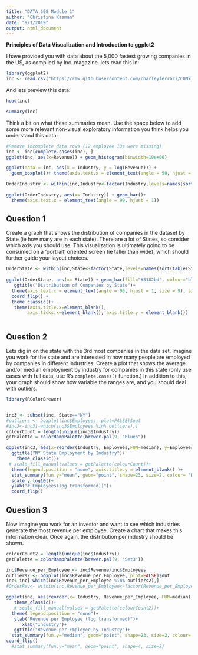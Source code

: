 ```yaml
---
title: "DATA 608 Module 1"
author: "Christina Kasman"
date: "9/1/2019"
output: html_document
---
```


**Principles of Data Visualization and Introduction to ggplot2**

I have provided you with data about the 5,000 fastest growing companies in the US, as compiled by Inc. magazine. lets read this in:

```r
library(ggplot2)
inc <- read.csv("https://raw.githubusercontent.com/charleyferrari/CUNY_DATA_608/master/module1/Data/inc5000_data.csv", header= TRUE)
```

And lets preview this data:

```r
head(inc)
```
```r
summary(inc)
```

Think a bit on what these summaries mean. Use the space below to add some more relevant non-visual exploratory information you think helps you understand this data:

```r
#Remove incomplete data rows (12 employee IDs were missing)
inc <- inc[complete.cases(inc), ]
ggplot(inc, aes(x=Revenue)) + geom_histogram(binwidth=10e+06)

```



```r
ggplot(data = inc, aes(x = Industry, y = log(Revenue))) +
  geom_boxplot()+ theme(axis.text.x = element_text(angle = 90, hjust = 1))
```

```r
OrderIndustry <- within(inc,Industry<-factor(Industry,levels=names(sort(table(Industry), decreasing=TRUE))))
                        
ggplot(OrderIndustry, aes(x= Industry)) + geom_bar()+
  theme(axis.text.x = element_text(angle = 90, hjust = 1))
```


## Question 1

Create a graph that shows the distribution of companies in the dataset by State (ie how many are in each state). There are a lot of States, so consider which axis you should use. This visualization is ultimately going to be consumed on a 'portrait' oriented screen (ie taller than wide), which should further guide your layout choices.

```r
OrderState <- within(inc,State<-factor(State,levels=names(sort(table(State), decreasing=FALSE))))
                        
ggplot(OrderState, aes(x= State)) + geom_bar(fill="#3182bd", colour="black", width = 0.5)+
   ggtitle("Distribution of Companies by State")+
  theme(axis.text.x = element_text(angle = 90, hjust = 1, size = 9), axis.text.y = element_text(size=3), plot.title = element_text(hjust = 0.6))+
  coord_flip() +
  theme_classic()+
   theme(axis.title.x=element_blank(),
        axis.ticks.x=element_blank(), axis.title.y = element_blank())
 

```





## Question 2

Lets dig in on the state with the 3rd most companies in the data set. Imagine you work for the state and are interested in how many people are employed by companies in different industries. Create a plot that shows the average and/or median employment by industry for companies in this state (only use cases with full data, use R's `complete.cases()` function.) In addition to this, your graph should show how variable the ranges are, and you should deal with outliers.

```r
library(RColorBrewer)


inc3 <- subset(inc, State=="NY")
#outliers <- boxplot(inc$Employees, plot=FALSE)$out
#inc3<-inc3[-which(inc3$Employees %in% outliers),]
colourCount = length(unique(inc3$Industry))
getPalette = colorRampPalette(brewer.pal(9, "Blues"))

ggplot(inc3, aes(x=reorder(Industry, Employees,FUN=median), y=Employees)) + geom_boxplot( outlier.size=.5, outlier.shape=1)+
  ggtitle("NY State Employment by Industry")+
    theme_classic()+
 # scale_fill_manual(values = getPalette(colourCount))+
  theme(legend.position = "none", axis.title.y = element_blank() )+
  stat_summary(fun.y="mean", geom="point", shape=23, size=2, colour= "Blue") +
  scale_y_log10()+
  ylab("# Employees(log transformed))")+
  coord_flip()
```






## Question 3

Now imagine you work for an investor and want to see which industries generate the most revenue per employee. Create a chart that makes this information clear. Once again, the distribution per industry should be shown.

```r
colourCount2 = length(unique(inc$Industry))
getPalette = colorRampPalette(brewer.pal(9, "Set3"))

inc$Revenue_per_Employee <- inc$Revenue/inc$Employees
outliers2 <- boxplot(inc$Revenue_per_Employee, plot=FALSE)$out
inc<-inc[-which(inc$Revenue_per_Employee %in% outliers2),]
#OrderRev<- within(inc,Revenue_per_Employee<-factor(Revenue_per_Employee,levels=names(sort(table(Revenue_per_Employee), decreasing=TRUE))))

ggplot(inc, aes(reorder(x= Industry, Revenue_per_Employee, FUN=median), y=Revenue_per_Employee)) + geom_boxplot()+
   theme_classic()+
   # scale_fill_manual(values = getPalette(colourCount2))+
  theme( legend.position = "none")+
   ylab("Revenue per Employee (log transformed)")+
      xlab("Industry")+
   ggtitle("Revenue per Employee by Industry")+
  stat_summary(fun.y="median", geom="point", shape=23, size=2, colour= "Blue") +
coord_flip()
  #stat_summary(fun.y="mean", geom="point", shape=4, size=2)
 
```

